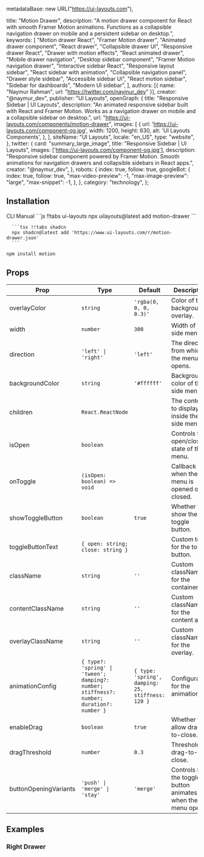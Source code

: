   metadataBase: new URL("https://ui-layouts.com"),

  title: "Motion Drawer",
  description:
    "A motion drawer component for React with smooth Framer Motion animations. Functions as a collapsible navigation drawer on mobile and a persistent sidebar on desktop.",
  keywords: [
    "Motion drawer React",
    "Framer Motion drawer",
    "Animated drawer component",
    "React drawer",
    "Collapsible drawer UI",
    "Responsive drawer React",
    "Drawer with motion effects",
    "React animated drawer",
    "Mobile drawer navigation",
    "Desktop sidebar component",
    "Framer Motion navigation drawer",
    "Interactive sidebar React",
    "Responsive layout sidebar",
    "React sidebar with animation",
    "Collapsible navigation panel",
    "Drawer style sidebar",
    "Accessible sidebar UI",
    "React motion sidebar",
    "Sidebar for dashboards",
    "Modern UI sidebar",
  ],
  authors: [{ name: "Naymur Rahman", url: "https://twitter.com/naymur_dev" }],
  creator: "@naymur_dev",
  publisher: "UI Layouts",
  openGraph: {
    title: "Responsive Sidebar | UI Layouts",
    description:
      "An animated responsive sidebar built with React and Framer Motion. Works as a navigation drawer on mobile and a collapsible sidebar on desktop.",
    url: "https://ui-layouts.com/components/motion-drawer",
    images: [
      {
        url: 'https://ui-layouts.com/component-og.jpg',
        width: 1200,
        height: 630,
        alt: 'UI Layouts Components',
      },
    ],
    siteName: "UI Layouts",
    locale: "en_US",
    type: "website",
  },
  twitter: {
    card: "summary_large_image",
    title: "Responsive Sidebar | UI Layouts",
    images: ['https://ui-layouts.com/component-og.jpg'],
    description:
      "Responsive sidebar component powered by Framer Motion. Smooth animations for navigation drawers and collapsible sidebars in React apps.",
    creator: "@naymur_dev",
  },
  robots: {
    index: true,
    follow: true,
    googleBot: {
      index: true,
      follow: true,
      "max-video-preview": -1,
      "max-image-preview": "large",
      "max-snippet": -1,
    },
  },
  category: "technology",
};

<ComponentCodePreview name='motion-drawer' hasReTrigger responsive />

## Installation

<Tabs defaultValue="cli">

  <TabsList className='border-b w-full bg-white justify-start dark:bg-neutral-800 h-11'>
    <TabsTrigger value="cli">CLI</TabsTrigger>
    <TabsTrigger value="manual">Manual</TabsTrigger>
  </TabsList>

  <TabsContent value="cli">
   <CodeWithTabs>
      ```js !!tabs ui-layouts
      npx uilayouts@latest add motion-drawer
      ```

      ```tsx !!tabs shadcn
      npx shadcn@latest add 'https://www.ui-layouts.com/r/motion-drawer.json'
      ```
   </CodeWithTabs>
  </TabsContent>


<TabsContent value="manual" manualType>

```bash
npm install motion
```

<CodeSnippets name="motion-drawer" />

</TabsContent>
</Tabs>

## Props

| Prop                  | Type                                      | Default                       | Description                                                        |
| --------------------- | ----------------------------------------- | ----------------------------- | ------------------------------------------------------------------ |
| overlayColor          | `string`                                  | `'rgba(0, 0, 0, 0.3)'`        | Color of the background overlay.                                   |
| width                 | `number`                                  | `300`                         | Width of the side menu.                                            |
| direction             | `'left' \| 'right'`                       | `'left'`                      | The direction from which the menu opens.                           |
| backgroundColor       | `string`                                  | `'#ffffff'`                   | Background color of the side menu.                                 |
| children              | `React.ReactNode`                         |                               | The content to display inside the side menu.                       |
| isOpen                | `boolean`                                 |                               | Controls the open/closed state of the menu.                        |
| onToggle              | `(isOpen: boolean) => void`               |                               | Callback when the menu is opened or closed.                        |
| showToggleButton      | `boolean`                                 | `true`                        | Whether to show the toggle button.                                 |
| toggleButtonText      | `{ open: string; close: string }`         |                               | Custom text for the toggle button.                                 |
| className             | `string`                                  | `''`                          | Custom className for the container.                                |
| contentClassName      | `string`                                  | `''`                          | Custom className for the content area.                             |
| overlayClassName      | `string`                                  | `''`                          | Custom className for the overlay.                                  |
| animationConfig       | `{ type?: 'spring' \| 'tween'; damping?: number; stiffness?: number; duration?: number }` | `{ type: 'spring', damping: 25, stiffness: 120 }` | Configuration for the animation.                                   |
| enableDrag            | `boolean`                                 | `true`                        | Whether to allow drag-to-close.                                    |
| dragThreshold         | `number`                                  | `0.3`                         | Threshold for drag-to-close.                                       |
| buttonOpeningVariants | `'push' \| 'merge' \| 'stay'`             | `'merge'`                     | Controls how the toggle button animates when the menu opens.        |


## Examples

### Right Drawer 

<ComponentCodePreview name='right-motion-drawer' hasReTrigger responsive />

